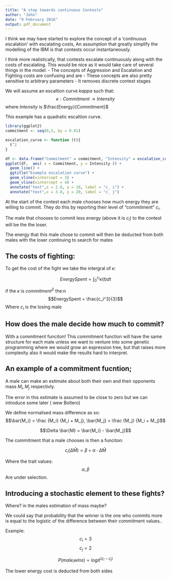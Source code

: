```yaml
---
title: "A step towards continuous Contests"
author: "John"
date: "9 February 2016"
output: pdf_document
---
```


I think we may have started to explore the concept of a 'continuous escalation' with escalating costs,
An assumption that greatly simplify the modelling of the IBM is that contests occur instantaneously.

I think more realistically, that contests escalate continuously along with the costs of escalating.
This would be nice as it would take care of several things in the model:
 - The concepts of Aggression and Escalation and Fighting costs are confusing and are 
 - These concepts are also pretty sensitive to arbitrary parameters
 - It removes discrete contest stages

We will assume an escaltion curve $kappa$ such that:
$$\kappa : Commitment \rightarrow Intensity$$
where $Intensity$ is $\frac{Energy}{Commitment}$

This example has a quadratic escaltion curve.

```r
library(ggplot2)
commitment <- seq(0,5, by = 0.01)

escalation_curve <- function (t){
  t^2
}

df <- data.frame("Commitment" = commitment, "Intensity" = escalation_curve(commitment))
ggplot(df,  aes( x = Commitment, y = Intensity )) +
  geom_line() +
  ggtitle("Example escalation curve") +
  geom_vline(xintercept = 3) + 
  geom_vline(xintercept = 4) +
  annotate("text",x = 2.8, y = 10, label = "c_ i") +
  annotate("text",x = 3.8, y = 20, label = "c_ j")
```


At the start of the contest each male chooses how much  energy they are willing to commit.
They do this by reporting their level of "commitment" $c_i$.

The male that chooses to commit less energy (above it is $c_i$) to the contest will be the the loser.

The energy that this male chose to commit will then be deducted from both males with the loser continuing to search for mates


The costs of fighting:
------

To get the cost of the fight we take the intergral of $\kappa$:

$$Energy Spent = \int_0^{c_i}{\kappa(t)}dt$$

if the $\kappa$ is $commitment^2$ the:n
$$EnergySpent = \frac{c_i^3}{3}$$
Where $c_i$ is the losing male


How does the male decide how much to commit? 
-------

With a commitment funciton!
This commitment function will have the same structure for each male unless we want to venture into some genetic programming where we would grow an expression tree, but that raises more complexity also it would make the results hard to interpret.

An example of a commitment fucntion;
-------

A male can make an estimate about both their own and their opponents mass $M_i, M_j$ respectivly.

The error in this estimate is assumed to be close to zero but we can introduce some later ( wew Boltero)

We define normalised mass difference as so:
$$\bar{M_i} = \frac {M_i} {M_i + M_j}, \bar{M_j} = \frac {M_j} {M_i + M_j}$$

$$\Delta \bar{M} = \bar{M_i} - \bar{M_j}$$

The commitment that a male chooses is then a funciton:

$$c_i(\Delta \bar{M}) = \beta + \alpha \cdot \Delta \bar{M} $$

Where the trait values:
$$\alpha , \beta$$
Are under selection.


Introducing a stochastic element to these fights?
------

Where? in the males estimation of mass maybe?

We could say that probability that the winner is the one who commits more is equal to the logistic of the difference between their commitment values..

Example:
$$ c_i = 3 $$
$$ c_j = 2 $$

$$P(male_i wins) = logit^(c_i - c_j)$$ 

The lower energy cost is deducted from both sides

